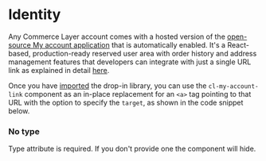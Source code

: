 
<Meta of={Stories} />

# Identity

Any Commerce Layer account comes with a hosted version of the [open-source My account application](https://github.com/commercelayer/commercelayer-my-account) that is automatically enabled. It's a React-based, production-ready reserved user area with order history and address management features that developers can integrate with just a single URL link as explained in detail [here](https://github.com/commercelayer/commercelayer-my-account#hosted-version).

Once you have [imported](?path=/docs/getting-started--docs) the drop-in library, you can use the `cl-my-account-link` component as an in-place replacement for an `<a>` tag pointing to that URL with the option to specify the `target`, as shown in the code snippet below.

<Canvas of={Stories.Basic} />

<ArgsTable story='Basic' />

### No type

Type attribute is required. If you don't provide one the component will hide.

<Canvas of={Stories.WithoutAttributes} />

